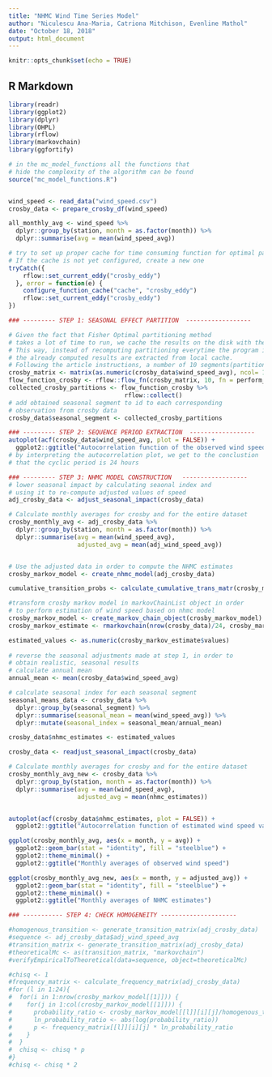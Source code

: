 ```yaml
---
title: "NHMC Wind Time Series Model"
author: "Niculescu Ana-Maria, Catriona Mitchison, Evenline Mathol"
date: "October 18, 2018"
output: html_document
---
```


```r
knitr::opts_chunk$set(echo = TRUE)
```

## R Markdown

```r
library(readr)
library(ggplot2)
library(dplyr)
library(OHPL)
library(rflow)
library(markovchain)
library(ggfortify)

# in the mc_model_functions all the functions that 
# hide the complexity of the algorithm can be found
source("mc_model_functions.R")


wind_speed <- read_data("wind_speed.csv")
crosby_data <- prepare_crosby_df(wind_speed)

all_monthly_avg <- wind_speed %>%
  dplyr::group_by(station, month = as.factor(month)) %>%
  dplyr::summarise(avg = mean(wind_speed_avg))

# try to set up proper cache for time consuming function for optimal partitioning.
# If the cache is not yet configured, create a new one
tryCatch({
    rflow::set_current_eddy("crosby_eddy")
  }, error = function(e) {
    configure_function_cache("cache", "crosby_eddy")
    rflow::set_current_eddy("crosby_eddy")
})

### --------- STEP 1: SEASONAL EFFECT PARTITION  ------------------

# Given the fact that Fisher Optimal partitioning method 
# takes a lot of time to run, we cache the results on the disk with the help of rflow package.
# This way, instead of recomputing partitioning everytime the program is run,
# the already computed results are extracted from local cache.
# Following the article instructions, a number of 10 segments(partitions) has been chosen
crosby_matrix <- matrix(as.numeric(crosby_data$wind_speed_avg), ncol= 1)
flow_function_crosby <- rflow::flow_fn(crosby_matrix, 10, fn = perform_fisher_partitioning)
collected_crosby_partitions <- flow_function_crosby %>%
                                rflow::collect()
# add obtained seasonal segment to id to each corresponding
# observation from crosby data
crosby_data$seasonal_segment <- collected_crosby_partitions

### --------- STEP 2: SEQUENCE PERIOD EXTRACTION  ------------------
autoplot(acf(crosby_data$wind_speed_avg, plot = FALSE)) + 
  ggplot2::ggtitle("Autocorrelation function of the observed wind speed")
# by interpreting the autocorrelation plot, we get to the conclustion
# that the cyclic period is 24 hours

### --------- STEP 3: NHMC MODEL CONSTRUCTION   ------------------
# lower seasonal impact by calculating seaonal index and 
# using it to re-compute adjusted values of speed
adj_crosby_data <- adjust_seasonal_impact(crosby_data)

# Calculate monthly averages for crosby and for the entire dataset
crosby_monthly_avg <- adj_crosby_data %>%
  dplyr::group_by(station, month = as.factor(month)) %>%
  dplyr::summarise(avg = mean(wind_speed_avg),
                   adjusted_avg = mean(adj_wind_speed_avg))


# Use the adjusted data in order to compute the NHMC estimates
crosby_markov_model <- create_nhmc_model(adj_crosby_data)

cumulative_transition_probs <- calculate_cumulative_trans_matr(crosby_markov_model)

#transform crosby markov model in markovChainList object in order
# to perform estimation of wind speed based on nhmc model
crosby_markov_model <- create_markov_chain_object(crosby_markov_model)
crosby_markov_estimate <- rmarkovchain(nrow(crosby_data)/24, crosby_markov_model)

estimated_values <- as.numeric(crosby_markov_estimate$values)
  
# reverse the seasonal adjustments made at step 1, in order to
# obtain realistic, seasonal results
# calculate annual mean
annual_mean <- mean(crosby_data$wind_speed_avg)

# calculate seasonal index for each seasonal segment
seasonal_means_data <- crosby_data %>%
  dplyr::group_by(seasonal_segment) %>%
  dplyr::summarise(seasonal_mean = mean(wind_speed_avg)) %>%
  dplyr::mutate(seasonal_index = seasonal_mean/annual_mean) 

crosby_data$nhmc_estimates <- estimated_values

crosby_data <- readjust_seasonal_impact(crosby_data)

# Calculate monthly averages for crosby and for the entire dataset
crosby_monthly_avg_new <- crosby_data %>%
  dplyr::group_by(station, month = as.factor(month)) %>%
  dplyr::summarise(avg = mean(wind_speed_avg),
                   adjusted_avg = mean(nhmc_estimates))


autoplot(acf(crosby_data$nhmc_estimates, plot = FALSE)) + 
  ggplot2::ggtitle("Autocorrelation function of estimated wind speed values")

ggplot(crosby_monthly_avg, aes(x = month, y = avg)) +
  ggplot2::geom_bar(stat = "identity", fill = "steelblue") +
  ggplot2::theme_minimal() +
  ggplot2::ggtitle("Monthly averages of observed wind speed")

ggplot(crosby_monthly_avg_new, aes(x = month, y = adjusted_avg)) +
  ggplot2::geom_bar(stat = "identity", fill = "steelblue") +
  ggplot2::theme_minimal() +
  ggplot2::ggtitle("Monthly averages of NHMC estimates")

### ----------- STEP 4: CHECK HOMOGENEITY ---------------------

#homogenous_transition <- generate_transition_matrix(adj_crosby_data)
#sequence <- adj_crosby_data$adj_wind_speed_avg
#transition_matrix <- generate_transition_matrix(adj_crosby_data)
#theoreticalMc <- as(transition_matrix, "markovchain")
#verifyEmpiricalToTheoretical(data=sequence, object=theoreticalMc)

#chisq <- 1
#frequency_matrix <- calculate_frequency_matrix(adj_crosby_data)
#for (l in 1:24){
#  for(i in 1:nrow(crosby_markov_model[[1]])) {
#    for(j in 1:col(crosby_markov_model[[1]])) {
#      probability_ratio <- crosby_markov_model[[l]][i][j]/homogenous_transition[i, j]
#      ln_probability_ratio <- abs(log(probability_ratio))
#      p <- frequency_matrix[[l]][i][j] * ln_probability_ratio
#    }
#  }
#  chisq <- chisq * p
#}
#chisq <- chisq * 2
```
